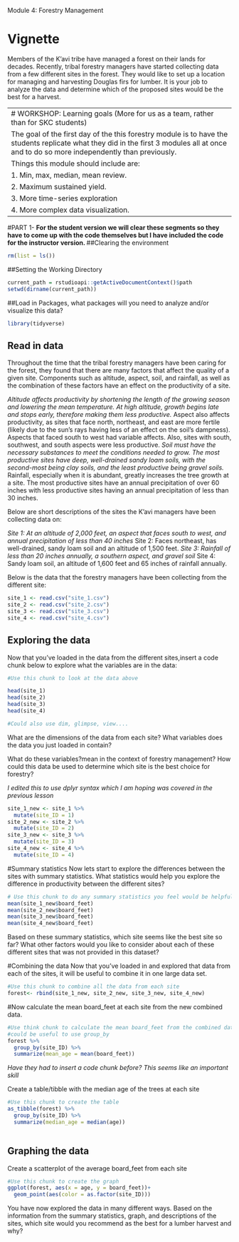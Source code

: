 Module 4: Forestry Management

# Vignette
Members of the K'avi tribe have managed a forest on their lands for decades. Recently, tribal forestry managers have started collecting data from a few different sites in the forest. They would like to set up a location for managing and harvesting Douglas firs for lumber. It is your job to analyze the data and determine which of the proposed sites would be the best for a harvest.

--------------------------------------------------------------------------------
# WORKSHOP: Learning goals (More for us as a team, rather than for SKC students)

The goal of the first day of the this forestry module is to have the students replicate what they did in the first 3 modules all at once and to do so more independently than previously. 

Things this module should include are: 

1. Min, max, median, mean review.  

2. Maximum sustained yield. 

3. More time-series exploration

4. More complex data visualization. 

--------------------------------------------------------------------------------
#PART 1-
**For the student version we will clear these segments so they have to come up with the code themselves but I have included the code for the instructor version. **
##Clearing the environment
```r
rm(list = ls())
```

##Setting the Working Directory
```r
current_path = rstudioapi::getActiveDocumentContext()$path
setwd(dirname(current_path))
```

##Load in Packages, what packages will you need to analyze and/or visualize this data?
```r
library(tidyverse)
```
## Read in data

Throughout the time that the tribal forestry managers have been caring for the forest, they found that there are many factors that affect the quality of a given site. Components such as altitude, aspect, soil, and rainfall, as well as the combination of these factors have an effect on the productivity of a site. 

  *Altitude affects productivity by shortening the length of the growing season and lowering the mean temperature. At high altitude, growth begins late and stops early, therefore making them less productive. 
  *Aspect also affects productivity, as sites that face north, northeast, and east are more fertile (likely due to the sun's rays having less of an effect on the soil's dampness). Aspects that faced south to west had variable affects. Also, sites with south, southwest, and south aspects were less productive.
  *Soil must have the necessary substances to meet the conditions needed to grow. The most productive sites have deep, well-drained sandy loam soils, with the second-most being clay soils, and the least productive being gravel soils.
  *Rainfall, especially when it is abundant, greatly increases the tree growth at a site. The most productive sites have an annual precipitation of over 60 inches with less productive sites having an annual precipitation of less than 30 inches. 

Below are short descriptions of the sites the K'avi managers have been collecting data on:
  
  *Site 1: At an altitude of 2,000 feet, an aspect that faces south to west, and annual precipitation of less than 40 inches
  *Site 2: Faces northeast, has well-drained, sandy loam soil and an altitude of 1,500 feet.
  *Site 3: Rainfall of less than 20 inches annually, a southern aspect, and gravel soil
  *Site 4: Sandy loam soil, an altitude of 1,600 feet and 65 inches of rainfall annually.

Below is the data that the forestry managers have been collecting from the different site:
```r
site_1 <- read.csv("site_1.csv")
site_2 <- read.csv("site_2.csv")
site_3 <- read.csv("site_3.csv")
site_4 <- read.csv("site_4.csv")
```

## Exploring the data

Now that you've loaded in the data from the different sites,insert a code chunk below to explore what the variables are in the data:

```r
#Use this chunk to look at the data above

head(site_1)
head(site_2)
head(site_3)
head(site_4)

#Could also use dim, glimpse, view....
```

What are the dimensions of the data from each site? What variables does the data you just loaded in contain? 


What do these variables?mean in the context of forestry management? How could this data be used to determine which site is the best choice for forestry? 

*I edited this to use dplyr syntax which I am hoping was covered in the previous lesson*
```r
site_1_new <- site_1 %>%
  mutate(site_ID = 1)
site_2_new <- site_2 %>%
  mutate(site_ID = 2)
site_3_new <- site_3 %>%
  mutate(site_ID = 3)
site_4_new <- site_4 %>%
  mutate(site_ID = 4)
```

#Summary statistics
Now lets start to explore the differences between the sites with summary statistics. What statistics would help you explore the difference in productivity between the different sites? 

```r
# Use this chunk to do any summary statistics you feel would be helpful. 
mean(site_1_new$board_feet)
mean(site_2_new$board_feet)
mean(site_3_new$board_feet)
mean(site_4_new$board_feet)

```

Based on these summary statistics, which site seems like the best site so far? What other factors would you like to consider about each of these different sites that was not provided in this dataset?

#Combining the data
Now that you've loaded in and explored that data from each of the sites, it will be useful to combine it in one large data set.

```r
#Use this chunk to combine all the data from each site
forest<- rbind(site_1_new, site_2_new, site_3_new, site_4_new)
```
 
#Now calculate the mean board_feet at each site from the new combined data.
```r
#Use think chunk to calculate the mean board_feet from the combined data, it 
#could be useful to use group_by
forest %>% 
  group_by(site_ID) %>% 
  summarize(mean_age = mean(board_feet))

```
 
*Have they had to insert a code chunk before? This seems like an important skill*

Create a table/tibble with the median age of the trees at each site
```r
#Use this chunk to create the table
as_tibble(forest) %>% 
  group_by(site_ID) %>% 
  summarize(median_age = median(age))
  
```

## Graphing the data
Create a scatterplot of the average board_feet from each site
```r
#Use this chunk to create the graph
ggplot(forest, aes(x = age, y = board_feet))+
  geom_point(aes(color = as.factor(site_ID)))
```
You have now explored the data in many different ways. Based on the information from the summary statistics, graph, and descriptions of the sites, which site would you recommend as the best for a lumber harvest and why?

